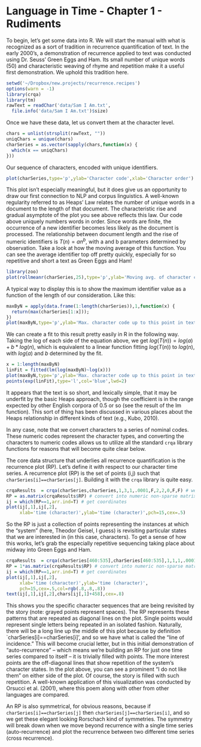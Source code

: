Language in Time - Chapter 1 - Rudiments
========================================================

To begin, let's get some data into R. We will start the manual with what is recognized as a sort of tradition in recurrence quantification of text. In the early 2000's, a demonstration of recurrence applied to text was conducted using Dr. Seuss' Green Eggs and Ham. Its small number of unique words (50) and characteristic weaving of rhyme and repetition make it a useful first demonstration. We uphold this tradition here.
 
```r
setwd('~/Dropbox/new.projects/recurrence.recipes')
options(warn = -1)
library(crqa)
library(tm)
rawText = readChar('data/Sam I Am.txt',
  file.info('data/Sam I Am.txt')$size)
```

Once we have these data, let us convert them at the character level.

```r
chars = unlist(strsplit(rawText, ""))
uniqChars = unique(chars)
charSeries = as.vector(sapply(chars,function(x) {
  which(x == uniqChars)
}))
```

Our sequence of characters, encoded with unique identifiers.

```r
plot(charSeries,type='p',ylab='Character code',xlab='Character order')
```

This plot isn't especially meaningful, but it does give us an opportunity to draw our first connection to NLP and corpus linguistics. A well-known regularity referred to as Heaps' Law relates the number of unique words in a document to the length of that document. The characteristic rise and gradual asymptote of the plot you see above reflects this law. Our code above uniquely numbers words in order. Since words are finite, the occurrence of a new identifier becomes less likely as the document is processed. The relationship between document length and the rise of numeric identifiers is $T(n) = an^b$, with a and b parameters determined by observation. Take a look at how the moving average of this function. You can see the average identifier top off pretty quickly, especially for so repetitive and short a text as Green Eggs and Ham!

```r
library(zoo)
plot(rollmeanr(charSeries,25),type='p',ylab='Moving avg. of character codes',xlab='Character order')
```

A typical way to display this is to show the maximum identifier value as a function of the length of our consideration. Like this:

```r
maxByN = apply(data.frame(1:length(charSeries)),1,function(x) {
  return(max(charSeries[1:x]));
})
plot(maxByN,type='p',ylab='Max. character code up to this point in text',xlab='Character order')
```

We can create a fit to this result pretty easily in R in the following way. Taking the log of each side of the equation above, we get $log(T(n)) = log(a) + b*log(n)$, which is equivalent to a linear function fitting $log(T(n))$ to $log(n)$, with $log(a)$ and $b$ determined by the fit.

```r
x = 1:length(maxByN)
linFit = fitted(lm(log(maxByN)~log(x)))
plot(maxByN,type='p',ylab='Max. character code up to this point in text',xlab='Character order')
points(exp(linFit),type='l',col='blue',lwd=2)
```

It appears that the text is so short, and lexically simple, that it may be underfit by the basic Heaps approach, though the coefficient is in the range expected by other English corpora of 0.5 or so (see the result of the lm function). This sort of thing has been discussed in various places about the Heaps relationship in different kinds of text (e.g., Kubo, 2010).

In any case, note that we convert characters to a series of nominal codes. These numeric codes represent the character types, and converting the characters to numeric codes allows us to utilize all the standard `crqa` library functions for reasons that will become quite clear below. 

The core data structure that underlies all recurrence quantification is the recurrence plot (RP). Let's define it with respect to our character time series. A recurrence plot (RP) is the set of points (i,j) such that `charSeries[i]==charSeries[j]`. Building it with the `crqa` library is quite easy. 

```r
crqaResults  = crqa(charSeries,charSeries,1,3,1,.0001,F,2,2,0,F,F) # we'll explain parameters later
RP = as.matrix(crqaResults$RP) # convert into numeric non-sparse matrix
ij = which(RP==1,arr.ind=T) # get coordinates
plot(ij[,1],ij[,2],
     xlab='time (character)',ylab='time (character)',pch=15,cex=.5)
```

So the RP is just a collection of points representing the instances at which the 
"system" (here, Theodor Geisel, I guess) is revisiting particular states that we are
interested in (in this case, characters). To get a sense of how this works,
let's grab the especially repetitive sequencing taking place about midway into
Green Eggs and Ham.

```r
crqaResults  = crqa(charSeries[460:535],charSeries[460:535],1,1,1,.0001,F,2,2,0,F,F) # we'll explain parameters later
RP = 1*as.matrix(crqaResults$RP) # convert into numeric non-sparse matrix
ij = which(RP==1,arr.ind=T) # get coordinates
plot(ij[,1],ij[,2],
     xlab='time (character)',ylab='time (character)',
     pch=15,cex=.5,col=rgb(.8,.8,.8))
text(ij[,1],ij[,2],chars[ij[,1]+458],cex=.8)
```


This shows you the specific character sequences that are being revisited by the story (note: grayed points represent spaces). The RP represents these patterns that are repeated as diagonal lines on the plot. Single points would represent single letters being repeated in an isolated fashion. Naturally, there will be a long line up the middle of this plot because by definition `charSeries[i]==charSeries[i]', and so we have what is called the "line of incidence." This will become crucial letter, but in this initial demonstration of "auto-recurrence" -- which means we're building an RP for just one time series compared to itself -- it is trivially filled with points. The more interest points are the off-diagonal lines that show repetition of the system's character states. In the plot above, you can see a prominent "I do not like them" on either side of the plot. Of course, the story is filled with such repetition. A well-known application of this visualization was conducted by Orsucci et al. (2001), where this poem along with other from other languages are compared.

An RP is also symmetrical, for obvious reasons, because if `charSeries[i]==charSeries[j]` then `charSeries[j]==charSeries[i]`, and so we get these elegant looking Rorschach kind of symmetries. The symmetry will break down when we move beyond recurrence with a single time series (auto-recurrence) and plot the recurrence between two different time series (cross recurrence).







